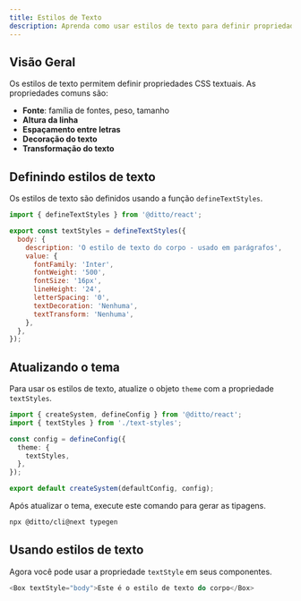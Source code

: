 ```yaml
---
title: Estilos de Texto
description: Aprenda como usar estilos de texto para definir propriedades relacionadas à tipografia.
---
```


## Visão Geral

Os estilos de texto permitem definir propriedades CSS textuais. As propriedades comuns são:

- **Fonte**: família de fontes, peso, tamanho
- **Altura da linha**
- **Espaçamento entre letras**
- **Decoração do texto**
- **Transformação do texto**

## Definindo estilos de texto

Os estilos de texto são definidos usando a função `defineTextStyles`.

```js filename="text-styles.ts"
import { defineTextStyles } from '@ditto/react';

export const textStyles = defineTextStyles({
  body: {
    description: 'O estilo de texto do corpo - usado em parágrafos',
    value: {
      fontFamily: 'Inter',
      fontWeight: '500',
      fontSize: '16px',
      lineHeight: '24',
      letterSpacing: '0',
      textDecoration: 'Nenhuma',
      textTransform: 'Nenhuma',
    },
  },
});
```

## Atualizando o tema

Para usar os estilos de texto, atualize o objeto `theme` com a propriedade `textStyles`.

```ts
import { createSystem, defineConfig } from '@ditto/react';
import { textStyles } from './text-styles';

const config = defineConfig({
  theme: {
    textStyles,
  },
});

export default createSystem(defaultConfig, config);
```

Após atualizar o tema, execute este comando para gerar as tipagens.

```bash
npx @ditto/cli@next typegen
```

## Usando estilos de texto

Agora você pode usar a propriedade `textStyle` em seus componentes.

```ts
<Box textStyle="body">Este é o estilo de texto do corpo</Box>
```
